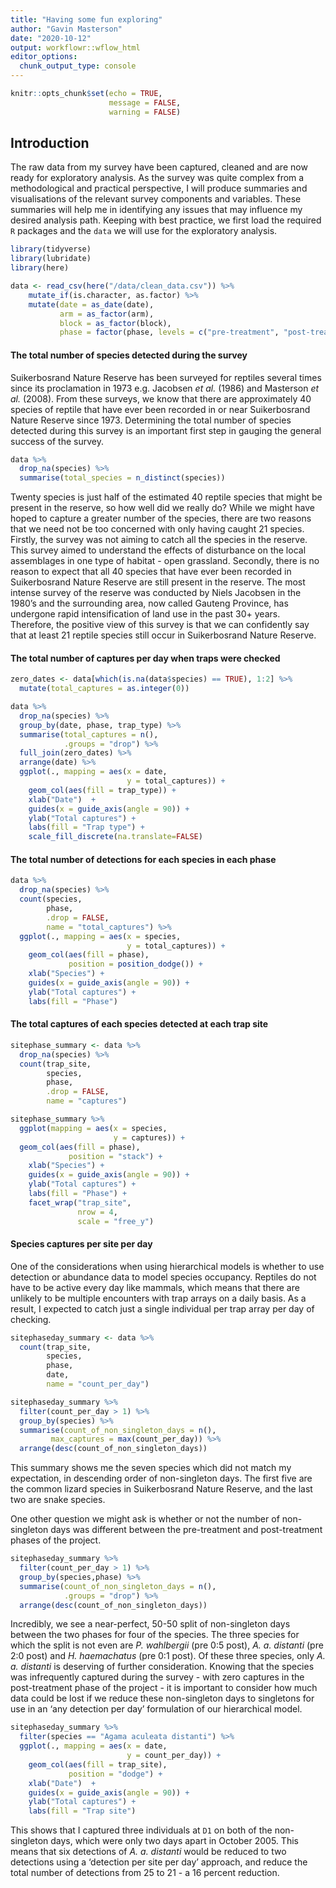```yaml
---
title: "Having some fun exploring"
author: "Gavin Masterson"
date: "2020-10-12"
output: workflowr::wflow_html
editor_options:
  chunk_output_type: console
---
```


```r
knitr::opts_chunk$set(echo = TRUE, 
                      message = FALSE,
                      warning = FALSE)
```

## **Introduction**

The raw data from my survey have been captured, cleaned and are now ready for exploratory analysis.
As the survey was quite complex from a methodological and practical perspective, I will produce summaries and visualisations of the relevant survey components and variables.
These summaries will help me in identifying any issues that may influence my desired analysis path.
Keeping with best practice, we first load the required `R` packages and the `data` we will use for the exploratory analysis.

```r
library(tidyverse)
library(lubridate)
library(here)

data <- read_csv(here("/data/clean_data.csv")) %>%
    mutate_if(is.character, as.factor) %>%
    mutate(date = as_date(date),
           arm = as_factor(arm),
           block = as_factor(block),
           phase = factor(phase, levels = c("pre-treatment", "post-treatment")))
```

#### **The total number of species detected during the survey**

Suikerbosrand Nature Reserve has been surveyed for reptiles several times since its proclamation in 1973 e.g. Jacobsen *et al.* (1986) and Masterson *et al.* (2008).
From these surveys, we know that there are approximately 40 species of reptile that have ever been recorded in or near Suikerbosrand Nature Reserve since 1973.
Determining the total number of species detected during this survey is an important first step in gauging the general success of the survey. 

```r
data %>% 
  drop_na(species) %>% 
  summarise(total_species = n_distinct(species))
```

Twenty species is just half of the estimated 40 reptile species that might be present in the reserve, so how well did we really do?
While we might have hoped to capture a greater number of the species, there are two reasons that we need not be too concerned with only having caught 21 species. 
Firstly, the survey was not aiming to catch all the species in the reserve.
This survey aimed to understand the effects of disturbance on the local assemblages in one type of habitat - open grassland. 
Secondly, there is no reason to expect that all 40 species that have ever been recorded in Suikerbosrand Nature Reserve are still present in the reserve. 
The most intense survey of the reserve was conducted by Niels Jacobsen in the 1980's and the surrounding area, now called Gauteng Province, has undergone rapid intensification of land use in the past 30+ years.
Therefore, the positive view of this survey is that we can confidently say that at least 21 reptile species still occur in Suikerbosrand Nature Reserve.

#### **The total number of captures per day when traps were checked**

```r
zero_dates <- data[which(is.na(data$species) == TRUE), 1:2] %>%
  mutate(total_captures = as.integer(0))

data %>%
  drop_na(species) %>% 
  group_by(date, phase, trap_type) %>% 
  summarise(total_captures = n(),
            .groups = "drop") %>%
  full_join(zero_dates) %>%
  arrange(date) %>% 
  ggplot(., mapping = aes(x = date,
                          y = total_captures)) +
    geom_col(aes(fill = trap_type)) +
    xlab("Date")  +
    guides(x = guide_axis(angle = 90)) +
    ylab("Total captures") +
    labs(fill = "Trap type") +
    scale_fill_discrete(na.translate=FALSE)
```

#### **The total number of detections for each species in each phase**

```r
data %>%
  drop_na(species) %>% 
  count(species, 
        phase,
        .drop = FALSE,
        name = "total_captures") %>%  
  ggplot(., mapping = aes(x = species,
                          y = total_captures)) +
    geom_col(aes(fill = phase),
             position = position_dodge()) +
    xlab("Species") +
    guides(x = guide_axis(angle = 90)) +
    ylab("Total captures") +
    labs(fill = "Phase")
```

#### **The total captures of each species detected at each trap site**

```r
sitephase_summary <- data %>% 
  drop_na(species) %>% 
  count(trap_site,
        species,
        phase,
        .drop = FALSE,
        name = "captures")

sitephase_summary %>% 
  ggplot(mapping = aes(x = species,
                       y = captures)) +
  geom_col(aes(fill = phase),
             position = "stack") +
    xlab("Species") +
    guides(x = guide_axis(angle = 90)) +
    ylab("Total captures") +
    labs(fill = "Phase") +
    facet_wrap("trap_site",
               nrow = 4,
               scale = "free_y")
```

#### **Species captures per site per day**

One of the considerations when using hierarchical models is whether to use detection or abundance data to model species occupancy.
Reptiles do not have to be active every day like mammals, which means that there are unlikely to be multiple encounters with trap arrays on a daily basis. 
As a result, I expected to catch just a single individual per trap array per day of checking.

```r
sitephaseday_summary <- data %>%
  count(trap_site, 
        species,
        phase, 
        date,
        name = "count_per_day")

sitephaseday_summary %>%
  filter(count_per_day > 1) %>% 
  group_by(species) %>% 
  summarise(count_of_non_singleton_days = n(),
         max_captures = max(count_per_day)) %>% 
  arrange(desc(count_of_non_singleton_days))

```

This summary shows me the seven species which did not match my expectation, in descending order of non-singleton days.
The first five are the common lizard species in Suikerbosrand Nature Reserve, and the last two are snake species.

One other question we might ask is whether or not the number of non-singleton days was different between the pre-treatment and post-treatment phases of the project. 

```r
sitephaseday_summary %>% 
  filter(count_per_day > 1) %>% 
  group_by(species,phase) %>% 
  summarise(count_of_non_singleton_days = n(), 
            .groups = "drop") %>% 
  arrange(desc(count_of_non_singleton_days))
```

Incredibly, we see a near-perfect, 50-50 split of non-singleton days between the two phases for four of the species. 
The  three species for which the split is not even are *P. wahlbergii* (pre 0:5 post), *A. a. distanti* (pre 2:0 post) and *H. haemachatus* (pre 0:1 post).
Of these three species, only *A. a. distanti* is deserving of further consideration.
Knowing that the species was infrequently captured during the survey - with zero captures in the post-treatment phase of the project - it is important to consider how much data could be lost if we reduce these non-singleton days to singletons for use in an 'any detection per day' formulation of our hierarchical model.

```r
sitephaseday_summary %>% 
  filter(species == "Agama aculeata distanti") %>% 
  ggplot(., mapping = aes(x = date,
                          y = count_per_day)) +
    geom_col(aes(fill = trap_site),
             position = "dodge") +
    xlab("Date")  +
    guides(x = guide_axis(angle = 90)) +
    ylab("Total captures") +
    labs(fill = "Trap site")
```

This shows that I captured three individuals at `D1` on both of the non-singleton days, which were only two days apart in October 2005.
This means that six detections of *A. a. distanti* would be reduced to two detections using a 'detection per site per day' approach, and reduce the total number of detections from 25 to 21 - a 16 percent reduction.
